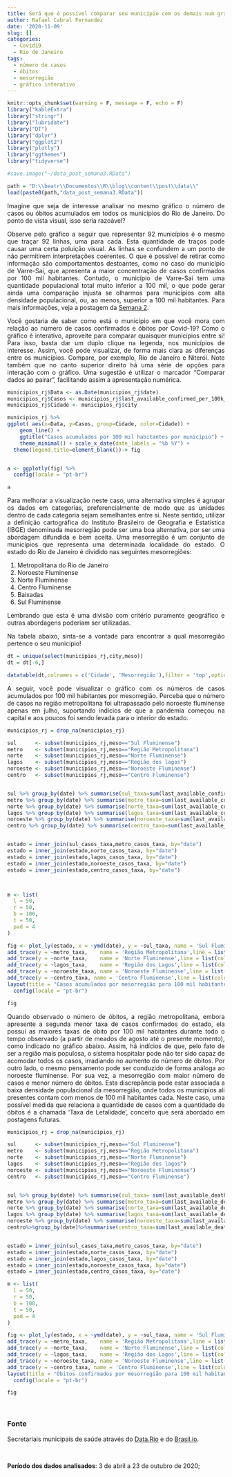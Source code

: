 ```yaml
---
title: Será que é possível comparar seu município com os demais num gráfico?
author: Rafael Cabral Fernandez
date: '2020-11-09'
slug: []
categories:
  - Covid19
  - Rio de Janeiro
tags:
  - número de casos
  - óbitos
  - mesorregião
  - gráfico interativo
---
```



```r
knitr::opts_chunk$set(warning = F, message = F, echo = F)
library("kableExtra")
library("stringr")
library("lubridate")
library("DT")
library("dplyr")
library("ggplot2")
library("plotly")
library("ggthemes")
library("tidyverse")

```



```r
#save.image("~/data_post_semana3.RData")

path = "D:\\beatr\\Documentos\\R\\blog\\content\\post\\data\\"
load(paste0(path,"data_post_semana3.RData"))

```

<style>
body{text-align: justify;}
</style>


Imagine que seja de interesse analisar no mesmo gráfico o número de casos ou óbitos acumulados em todos os municípios do Rio de Janeiro. Do ponto de vista visual, isso seria razoável?

Observe pelo gráfico a seguir que representar 92 municípios é o mesmo que traçar 92 linhas, uma para cada. Esta quantidade de traços pode causar uma certa poluição visual. As linhas se confundem a um ponto de não permitirem interpretações coerentes. O que é possível de retirar como informação são comportamentos destoantes, como no caso do município de Varre-Sai, que apresenta a maior concentração de casos confirmados por 100 mil habitantes. Contudo, o município de Varre-Sai tem uma quantidade populacional total muito inferior a 100 mil, o que pode gerar ainda uma comparação injusta se olharmos para municípios com alta densidade populacional, ou, ao menos, superior a 100 mil habitantes. Para mais informações, veja a postagem da [Semana 2](https://rioemdados.netlify.app/post/n%C3%BAmero-total-de-casos-ou-casos-por-100-mil-habitantes-por-que-usar-duas-medidas/).


Você gostaria de saber como está o município em que você mora com relação ao número de casos confirmados e óbitos por Covid-19? Como o gráfico é interativo, aproveite para comparar quaisquer municípios entre si! Para isso, basta dar um duplo clique na legenda, nos municípios de interesse. Assim, você pode visualizar, de forma mais clara as diferenças entre os municípios. Compare, por exemplo, Rio de Janeiro e Niterói. Note também que no canto superior direito há uma série de opções para interação com o gráfico. Uma sugestão é utilizar o marcador “Comparar dados ao pairar”, facilitando assim a apresentação numérica.  

```r

municipios_rj$Data <- as.Date(municipios_rj$date)
municipios_rj$Casos <- municipios_rj$last_available_confirmed_per_100k_inhabitants
municipios_rj$Cidade <- municipios_rj$city

municipios_rj %>%  
ggplot( aes(x=Data, y=Casos, group=Cidade, color=Cidade)) +
    geom_line() +
    ggtitle("Casos acumulados por 100 mil habitantes por município") +
    theme_minimal() + scale_x_date(date_labels = "%b %Y") +
  theme(legend.title=element_blank())-> fig


a <- ggplotly(fig) %>%
  config(locale = "pt-br")

a

```

Para melhorar a visualização neste caso, uma alternativa simples é agrupar os dados em categorias,   preferencialmente de modo que as unidades dentro de cada categoria sejam semelhantes entre si. Neste sentido, utilizar a definição cartográfica do Instituto Brasileiro de Geografia e Estatística (IBGE) denominada mesorregião pode ser uma boa alternativa, por ser uma abordagem difundida e bem aceita. Uma mesorregião é um conjunto de municípios que representa uma determinada localidade do estado. O estado do Rio de Janeiro é dividido nas seguintes mesorregiões:

1. Metropolitana do Rio de Janeiro
2. Noroeste Fluminense
3. Norte Fluminense
4. Centro Fluminense
5. Baixadas
6. Sul Fluminense

Lembrando que esta é uma divisão com critério puramente geográfico e outras abordagens poderiam ser utilizadas.

Na tabela abaixo, sinta-se a vontade para encontrar a qual mesorregião pertence o seu município!


```r

dt = unique(select(municipios_rj,city,meso))
dt = dt[-6,]

datatable(dt,colnames = c('Cidade', 'Mesorregião'),filter = 'top',options = list(language = list(url = "http://cdn.datatables.net/plug-ins/1.10.11/i18n/Portuguese.json")))
```


A seguir, você pode visualizar o gráfico com os números de casos acumulados por 100 mil habitantes por mesorregião. Perceba que o número de casos na região metropolitana foi ultrapassado pelo noroeste fluminense apenas em julho, suportando indícios de que a pandemia começou na capital e aos poucos foi sendo levada para o interior do estado.




```r

municipios_rj = drop_na(municipios_rj) 

sul      <- subset(municipios_rj,meso=="Sul Fluminense")
metro    <- subset(municipios_rj,meso=="Região Metropolitana")
norte    <- subset(municipios_rj,meso=="Norte Fluminense")
lagos    <- subset(municipios_rj,meso=="Região dos lagos")
noroeste <- subset(municipios_rj,meso=="Noroeste Fluminense")
centro   <- subset(municipios_rj,meso=="Centro Fluminense")


sul %>% group_by(date) %>% summarise(sul_taxa=sum(last_available_confirmed)/sum(estimated_population_2019)*100000) -> sul_casos_taxa
metro %>% group_by(date) %>% summarise(metro_taxa=sum(last_available_confirmed)/sum(estimated_population_2019)*100000) -> metro_casos_taxa
norte %>% group_by(date) %>% summarise(norte_taxa=sum(last_available_confirmed)/sum(estimated_population_2019)*100000) -> norte_casos_taxa
lagos %>% group_by(date) %>% summarise(lagos_taxa=sum(last_available_confirmed)/sum(estimated_population_2019)*100000) -> lagos_casos_taxa
noroeste %>% group_by(date) %>% summarise(noroeste_taxa=sum(last_available_confirmed)/sum(estimated_population_2019)*100000) -> noroeste_casos_taxa
centro %>% group_by(date) %>% summarise(centro_taxa=sum(last_available_confirmed)/sum(estimated_population_2019)*100000)   -> centro_casos_taxa


estado = inner_join(sul_casos_taxa,metro_casos_taxa, by="date")
estado = inner_join(estado,norte_casos_taxa, by="date")
estado = inner_join(estado,lagos_casos_taxa, by="date")
estado = inner_join(estado,noroeste_casos_taxa, by="date")
estado = inner_join(estado,centro_casos_taxa, by="date")



m <- list(
  l = 50,
  r = 50,
  b = 100,
  t = 50,
  pad = 4
)

fig <- plot_ly(estado, x = ~ymd(date), y = ~sul_taxa, name = 'Sul Fluminense', type = 'scatter', mode = 'lines',line = list(color = "rgba(160,82,45, 1)", width = 4)) %>% 
add_trace(y = ~metro_taxa,    name = 'Região Metropolitana',line = list(color = "rgba(218, 112,214, 1)",width = 4)) %>% 
add_trace(y = ~norte_taxa,    name = 'Norte Fluminense',line = list(color = "rgba(65,105,225, 1)",width = 4)) %>% 
add_trace(y = ~lagos_taxa,    name = 'Região dos Lagos',line = list(color = "rgba(34,139,34, 1)",width = 4)) %>% 
add_trace(y = ~noroeste_taxa, name = 'Noroeste Fluminense',line = list(color = "rgba(255,69,0, 1)",width = 4)) %>% 
add_trace(y = ~centro_taxa, name = 'Centro Fluminense',line = list(color = "rgba(255,0,0, 1)",width = 4)) %>% 
layout(title = "Casos acumulados por mesorregião para 100 mil habitantes ",xaxis = list(title = "Mês"), yaxis = list (title = "Casos confirmados para 100 mil habitantes"),autosize = F, width = 750, height = 500, margin = m)%>%
  config(locale = "pt-br")

fig

```


Quando observado o número de óbitos, a região metropolitana, embora apresente a segunda menor taxa de casos confirmados do estado, ela possui as maiores taxas de óbito por 100 mil habitantes durante todo o tempo observado (a partir de meados de agosto até o presente momento), como indicado no gráfico abaixo. Assim, há indícios de que, pelo fato de ser a região mais populosa, o sistema hospitalar pode não ter sido capaz de acomodar todos os casos, irradiando no aumento do número de óbitos. Por outro lado, o mesmo pensamento pode ser conduzido de forma análoga ao noroeste fluminense. Por sua vez, a mesorregião com maior número de casos e menor número de óbitos. Esta discrepância pode estar associada a baixa densidade populacional da mesorregião, onde todos os municípios ali presentes contam com menos de 100 mil habitantes cada. Neste caso, uma possível medida que relaciona a quantidade de casos com a quantidade de óbitos é a chamada ‘Taxa de Letalidade’, conceito que será abordado em postagens futuras.  




```r

municipios_rj = drop_na(municipios_rj) 

sul      <- subset(municipios_rj,meso=="Sul Fluminense")
metro    <- subset(municipios_rj,meso=="Região Metropolitana")
norte    <- subset(municipios_rj,meso=="Norte Fluminense")
lagos    <- subset(municipios_rj,meso=="Região dos lagos")
noroeste <- subset(municipios_rj,meso=="Noroeste Fluminense")
centro   <- subset(municipios_rj,meso=="Centro Fluminense")


sul %>% group_by(date) %>% summarise(sul_taxa= sum(last_available_deaths)/sum(estimated_population_2019)*100000 )  -> sul_casos_taxa
metro %>% group_by(date) %>% summarise(metro_taxa=sum(last_available_deaths)/sum(estimated_population_2019)*100000) -> metro_casos_taxa
norte %>% group_by(date) %>% summarise(norte_taxa=sum(last_available_deaths)/sum(estimated_population_2019)*100000) -> norte_casos_taxa
lagos %>% group_by(date) %>% summarise(lagos_taxa=sum(last_available_deaths)/sum(estimated_population_2019)*100000) -> lagos_casos_taxa
noroeste %>% group_by(date) %>% summarise(noroeste_taxa=sum(last_available_deaths)/sum(estimated_population_2019)*100000) -> noroeste_casos_taxa
centro%>%group_by(date)%>%summarise(centro_taxa=sum(last_available_deaths)/sum(estimated_population_2019)*100000) -> centro_casos_taxa


estado = inner_join(sul_casos_taxa,metro_casos_taxa, by="date")
estado = inner_join(estado,norte_casos_taxa, by="date")
estado = inner_join(estado,lagos_casos_taxa, by="date")
estado = inner_join(estado,noroeste_casos_taxa, by="date")
estado = inner_join(estado,centro_casos_taxa, by="date")

m <- list(
  l = 50,
  r = 50,
  b = 100,
  t = 50,
  pad = 4
)

fig <- plot_ly(estado, x = ~ymd(date), y = ~sul_taxa, name = 'Sul Fluminense', type = 'scatter', mode = 'lines',line = list(color = "rgba(160,82,45, 1)", width = 4)) %>% 
add_trace(y = ~metro_taxa,    name = 'Região Metropolitana',line = list(color = "rgba(218, 112,214, 1)",width = 4)) %>% 
add_trace(y = ~norte_taxa,    name = 'Norte Fluminense',line = list(color = "rgba(65,105,225, 1)",width = 4)) %>% 
add_trace(y = ~lagos_taxa,    name = 'Região dos Lagos',line = list(color = "rgba(34,139,34, 1)",width = 4)) %>% 
add_trace(y = ~noroeste_taxa, name = 'Noroeste Fluminense',line = list(color = "rgba(255,69,0, 1)",width = 4)) %>% 
add_trace(y = ~centro_taxa, name = 'Centro Fluminense',line = list(color = "rgba(255,0,0, 1)",width = 4)) %>% 
layout(title = "Óbitos confirmados por mesorregião para 100 mil habitantes ",xaxis = list(title = "Mês"), yaxis = list (title = "Óbitos confirmados para 100 mil habitantes"),autosize = F, width = 750, height = 500, margin = m)%>%
  config(locale = "pt-br")

fig

```


<br>

### Fonte

Secretariais municipais de saúde através do [Data.Rio](https://www.data.rio/) e do [Brasil.io](https://brasil.io/home/).

<br>

**Período dos dados analisados**: 3 de abril a 23 de outubro de 2020;
 

 
